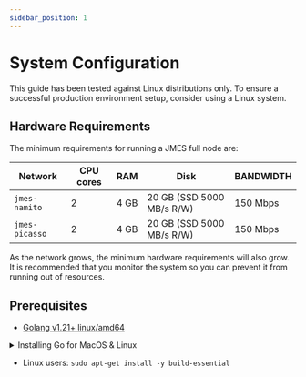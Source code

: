 ```yaml
---
sidebar_position: 1
---
```



# System Configuration


<Admonition type="caution" icon="☢️" title="Recommended operating systems">

This guide has been tested against Linux distributions only. To ensure a successful production environment setup, consider using a Linux system.

</Admonition>

## Hardware Requirements

The minimum requirements for running a JMES full node are:

| Network                                                                 | CPU cores     | RAM     | Disk                       | BANDWIDTH |
|-------------------------------------------------------------------------|---------------|---------|----------------------------|-----------|
| `jmes-namito`                | 2 | 4 GB   | 20 GB (SSD 5000 MB/s R/W) | 150 Mbps  |
| `jmes-picasso`                | 2 | 4 GB   | 20 GB (SSD 5000 MB/s R/W) | 150 Mbps  |

<Admonition type="caution" icon="☢️" title="Storage requirements">

As the network grows, the minimum hardware requirements will also grow. It is recommended that you monitor the system so you can prevent it from running out of resources. 

</Admonition>


## Prerequisites

- [Golang v1.21+ linux/amd64](https://go.dev/dl/)

<details> 
  <summary> Installing Go for MacOS & Linux </summary>
<p>


  Go releases can be found here: [ https://go.dev/dl/ ](https://go.dev/dl/)

  In your browser, you can right-click the correct release (V1.18) and then click on `Copy Link Address`.

  ```bash
  # 1. Download the archive

  wget https://go.dev/dl/go1.20.4.linux-amd64.tar.gz

  # Optional: remove previous /go files:

  sudo rm -rf /usr/local/go

  # 2. Unpack:

  sudo tar -C /usr/local -xzf go1.20.4.linux-amd64.tar.gz

  # 3. Add the path to the go-binary to your system path:
  # (for this to persist, add this line to your ~/.profile or ~/.bashrc or  ~/.zshrc)

  export PATH=$PATH:/usr/local/go/bin

  # 4. Verify your installation:

  go version

  # go version go1.21+ linux/amd64

  ```

</p>
</details>


- Linux users: `sudo apt-get install -y build-essential`

